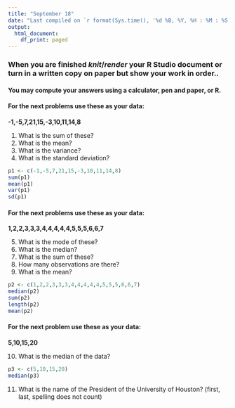 ```yaml
---
title: "September 18"
date: "Last compiled on `r format(Sys.time(), '%d %B, %Y, %H : %M : %S')`"
output:
  html_document:
    df_print: paged
---
```


### When you are finished *knit*/*render* your R Studio document or turn in a written copy on paper but show your work in order..

#### You may compute your answers using a calculator, pen and paper, or R. 

#### For the next problems use these as your data:

**-1,-5,7,21,15,-3,10,11,14,8**

1. What is the sum of these?
2. What is the mean?
3. What is the variance?
4. What is the standard deviation?

```r
p1 <- c(-1,-5,7,21,15,-3,10,11,14,8)
sum(p1)
mean(p1)
var(p1)
sd(p1)

```

#### For the next problems use these as your data:

**1,2,2,3,3,3,4,4,4,4,4,5,5,5,6,6,7**

5. What is the mode of these?
6. What is the median?
7. What is the sum of these?
8. How many observations are there?
9. What is the mean?

```r

p2 <- c(1,2,2,3,3,3,4,4,4,4,4,5,5,5,6,6,7)
median(p2)
sum(p2)
length(p2)
mean(p2)

```

#### For the next problem use these as your data:

**5,10,15,20**

10. What is the median of the data?

```r

p3 <- c(5,10,15,20)
median(p3)

```

11. What is the name of the President of the University of Houston? (first, last, spelling does not count)